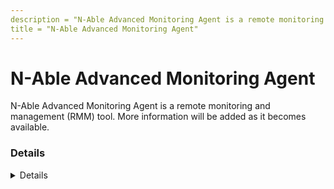 ```yaml
---
description = "N-Able Advanced Monitoring Agent is a remote monitoring and management (RMM) tool. More information will be added as it becomes available."
title = "N-Able Advanced Monitoring Agent"
---
```




# N-Able Advanced Monitoring Agent

N-Able Advanced Monitoring Agent is a remote monitoring and management (RMM) tool. More information will be added as it becomes available.

### Details
<Details author={""}
         category={""}
         created={""}
         website={""}
         lastModified={"2/9/2024"}
         privileges={""}
         free={ false }
         verification={ false }
/>

#### Installation Paths
<Card code={ ["Agent_*_RW.exe", "BASEClient.exe", "BASupApp.exe", "BASupSrvc.exe", "BASupSrvcCnfg.exe", "BASupTSHelper.exe"] }/>





### Forensic Artifacts




#### Network Artifacts
<EuiSpacer size="xl"/>
<NetworkArtifactsTable data={ [{"Description": "Known remote domains", "Domains": ["*remote.management", "*.logicnow.com", "*systemmonitor.us", "*systemmonitor.eu.com", "*system-monitor.com", "systemmonitor.us.cdn.cloudflare.net", "*cloudbackup.management", "*systemmonitor.co.uk", "*.n-able.com", "*.beanywhere.com ", "*.swi-tc.com"], "Ports": []}] }/>




### Detections
- Detects potential network activity of N-Able Advanced Monitoring Agent RMM tool
  - [Sigma Rule](https://github.com/magicsword-io/LOLRMM/blob/main/detections/sigma/n-able_advanced_monitoring_agent_network_sigma.yml)
- Detects potential processes activity of N-Able Advanced Monitoring Agent RMM tool
  - [Sigma Rule](https://github.com/magicsword-io/LOLRMM/blob/main/detections/sigma/n-able_advanced_monitoring_agent_processes_sigma.yml)

### References
- [https://documentation.n-able.com/takecontrol/troubleshooting/Content/kb/Take-Control-Standalone-Ports-and-Domains-Firewall-and-AV-Exclusions.htm](https://documentation.n-able.com/takecontrol/troubleshooting/Content/kb/Take-Control-Standalone-Ports-and-Domains-Firewall-and-AV-Exclusions.htm)

